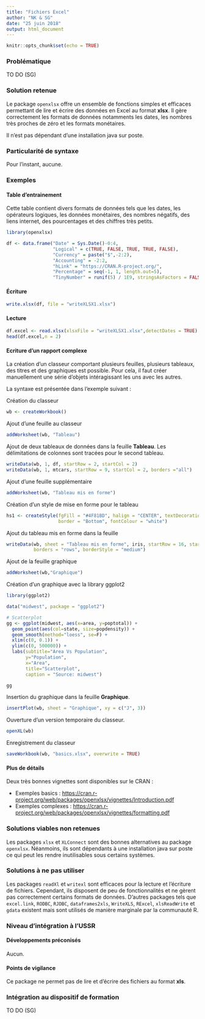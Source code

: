 ---
title: "Fichiers Excel"
author: "NK & SG"
date: "25 juin 2018"
output: html_document
---

```{r setup, include=FALSE}
knitr::opts_chunk$set(echo = TRUE)
```

### Problématique

TO DO (SG)

### Solution retenue

Le package `openxlsx` offre un ensemble de fonctions simples et efficaces permettant de lire et écrire des données en Excel au format **xlsx**. Il gère correctement les formats de données notamments les dates, les nombres très proches de zéro et les formats monétaires.

Il n'est pas dépendant d'une installation java sur poste.

### Particularité de syntaxe

Pour l'instant, aucune. 

### Exemples

#### Table d'entrainement

Cette table contient divers formats de données tels que les dates, les opérateurs logiques, les données monétaires, des nombres négatifs, des liens internet, des pourcentages et des chiffres très petits. 

```{r}
library(openxlsx)

df <- data.frame("Date" = Sys.Date()-0:4,
                 "Logical" = c(TRUE, FALSE, TRUE, TRUE, FALSE),
                 "Currency" = paste("$",-2:2),
                 "Accounting" = -2:2,
                 "hLink" = "https://CRAN.R-project.org/",
                 "Percentage" = seq(-1, 1, length.out=5),
                 "TinyNumber" = runif(5) / 1E9, stringsAsFactors = FALSE)
```

#### Écriture 

```{r}
write.xlsx(df, file = "writeXLSX1.xlsx")
```

#### Lecture

```{r}
df.excel <- read.xlsx(xlsxFile = "writeXLSX1.xlsx",detectDates = TRUE)
head(df.excel,n = 2)
```


#### Ecriture d'un rapport complexe

La création d'un classeur comportant plusieurs feuilles, plusieurs tableaux, des titres et des graphiques est possible. Pour cela, il faut créer manuellement une série d'objets intéragissant les uns avec les autres. 

La syntaxe est présentée dans l'exemple suivant : 

Création du classeur

```{r}
wb <- createWorkbook()
```

Ajout d'une feuille au classeur

```{r}
addWorksheet(wb, "Tableau")
```

Ajout de deux tableaux de données dans la feuille **Tableau**. Les délimitations de colonnes sont tracées pour le second tableau.

```{r}
writeData(wb, 1, df, startRow = 2, startCol = 2)
writeData(wb, 1, mtcars, startRow = 9, startCol = 2, borders ="all")
```

Ajout d'une feuille supplémentaire

```{r}
addWorksheet(wb, "Tableau mis en forme")
```

Création d'un style de mise en forme pour le tableau

```{r}
hs1 <- createStyle(fgFill = "#4F81BD", halign = "CENTER", textDecoration = "Bold",
                   border = "Bottom", fontColour = "white")
```

Ajout du tableau mis en forme dans la feuille

```{r}
writeData(wb, sheet = "Tableau mis en forme", iris, startRow = 16, startCol = 10, headerStyle = hs1,
          borders = "rows", borderStyle = "medium")
```

Ajout de la feuille graphique

```{r}
addWorksheet(wb,"Graphique")
```

Création d'un graphique avec la library ggplot2

```{r}
library(ggplot2)

data("midwest", package = "ggplot2")

# Scatterplot
gg <- ggplot(midwest, aes(x=area, y=poptotal)) + 
  geom_point(aes(col=state, size=popdensity)) + 
  geom_smooth(method="loess", se=F) + 
  xlim(c(0, 0.1)) + 
  ylim(c(0, 500000)) + 
  labs(subtitle="Area Vs Population", 
       y="Population", 
       x="Area", 
       title="Scatterplot", 
       caption = "Source: midwest")
```


```{r,echo=FALSE,warning=FALSE}
gg
```

Insertion du graphique dans la feuille **Graphique**.

```{r}
insertPlot(wb, sheet = "Graphique", xy = c("J", 3))
```

Ouverture d'un version temporaire du classeur. 

```{r,eval=FALSE}
openXL(wb)
```

Enregistrement du classeur

```{r}
saveWorkbook(wb, "basics.xlsx", overwrite = TRUE)
```

#### Plus de détails

Deux très bonnes vignettes sont disponibles sur le CRAN :

* Exemples basics : <https://cran.r-project.org/web/packages/openxlsx/vignettes/Introduction.pdf>
* Exemples complexes : <https://cran.r-project.org/web/packages/openxlsx/vignettes/formatting.pdf>


### Solutions viables non retenues

Les packages `xlsx` et `XLConnect` sont des bonnes alternatives au package `openxlsx`. Néanmoins, ils sont dépendants à une installation java sur poste ce qui peut les rendre inutilisables sous certains systèmes.  

### Solutions à ne pas utiliser

Les packages `readXl` et `writexl` sont efficaces pour la lecture et l'écriture de fichiers. Cependant, ils disposent de peu de fonctionnalités et ne gèrent pas correctement certains formats de données. D'autres packages tels que `excel.link`, `RODBC`, `RJDBC`, `dataframes2xls`, `WriteXLS`, `RExcel`, `xlsReadWrite` et `gdata` existent mais sont utilisés de manière marginale par la communauté R. 

### Niveau d'intégration à l'USSR

#### Développements préconisés

Aucun.

#### Points de vigilance

Ce package ne permet pas de lire et d'écrire des fichiers au format **xls**.

### Intégration au dispositif de formation

TO DO (SG)
